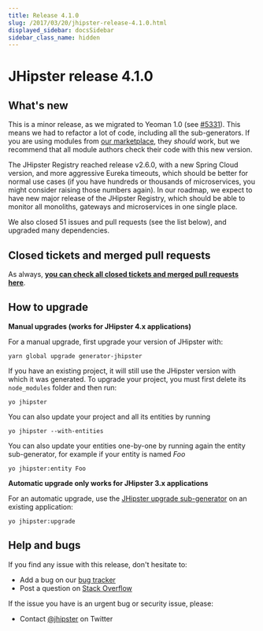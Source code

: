 ```yaml
---
title: Release 4.1.0
slug: /2017/03/20/jhipster-release-4.1.0.html
displayed_sidebar: docsSidebar
sidebar_class_name: hidden
---
```


JHipster release 4.1.0
==================

What's new
----------

This is a minor release, as we migrated to Yeoman 1.0 (see [#5331](https://github.com/jhipster/generator-jhipster/pull/5331)). This means we had to refactor a lot of code, including all the sub-generators. If you are using modules from [our marketplace](/modules/marketplace), they *should* work, but we recommend that all module authors check their code with this new version.

The JHipster Registry reached release v2.6.0, with a new Spring Cloud version, and more aggressive Eureka timeouts, which should be better for normal use cases (if you have hundreds or thousands of microservices, you might consider raising those numbers again). In our roadmap, we expect to have new major release of the JHipster Registry, which should be able to monitor all monoliths, gateways and microservices in one single place.

We also closed 51 issues and pull requests (see the list below), and upgraded many dependencies.

Closed tickets and merged pull requests
------------
As always, __[you can check all closed tickets and merged pull requests here](https://github.com/jhipster/generator-jhipster/issues?q=milestone%3A4.1.0+is%3Aclosed)__.

How to upgrade
------------

**Manual upgrades (works for JHipster 4.x applications)**

For a manual upgrade, first upgrade your version of JHipster with:

```
yarn global upgrade generator-jhipster
```

If you have an existing project, it will still use the JHipster version with which it was generated.
To upgrade your project, you must first delete its `node_modules` folder and then run:

```
yo jhipster
```

You can also update your project and all its entities by running

```
yo jhipster --with-entities
```

You can also update your entities one-by-one by running again the entity sub-generator, for example if your entity is named _Foo_

```
yo jhipster:entity Foo
```

**Automatic upgrade only works for JHipster 3.x applications**

For an automatic upgrade, use the [JHipster upgrade sub-generator](/upgrading-an-application/) on an existing application:

```
yo jhipster:upgrade
```

Help and bugs
--------------

If you find any issue with this release, don't hesitate to:

- Add a bug on our [bug tracker](https://github.com/jhipster/generator-jhipster/issues?state=open)
- Post a question on [Stack Overflow](http://stackoverflow.com/tags/jhipster/info)

If the issue you have is an urgent bug or security issue, please:

- Contact [@jhipster](https://twitter.com/jhipster) on Twitter
